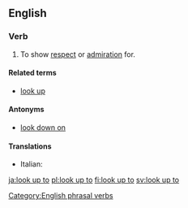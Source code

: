 ==English==

===Verb===
{{en-verb|looks up to|looking up to|looked up to|looked up to|inf=to [[look]] [[up]] [[to]]}}

# {{context|idiom|transitive}} To show [[respect]] or [[admiration]] for.

====Related terms====
* [[look up]]

====Antonyms====
* [[look down on]]

====Translations====
{{trans-top|To show respect for}}
* Italian: {{t-|it|quardare in alto}}
{{trans-mid}}
{{trans-bottom}}

[[Category:English phrasal verbs]]

[[ja:look up to]]
[[pl:look up to]]
[[fi:look up to]]
[[sv:look up to]]